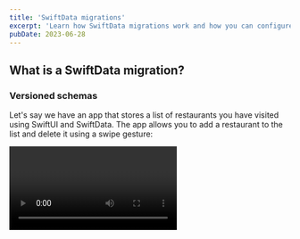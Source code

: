 ```yaml
---
title: 'SwiftData migrations'
excerpt: 'Learn how SwiftData migrations work and how you can configure your app to automatically run them.'
pubDate: 2023-06-28
---
```


## What is a SwiftData migration?

### Versioned schemas

Let's say we have an app that stores a list of restaurants you have visited using SwiftUI and SwiftData. The app allows you to add a restaurant to the list and delete it using a swipe gesture:

<Video />

The `SwiftData` model for this application looks like this:

```swift:DiaryEntry.swift
import SwiftData

@Model
final class DiaryEntry {
    var restaurant: String
    var createdAt: Date

    init(restaurant: String, createdAt: Date = .now) {
        self.restaurant = restaurant
        self.createdAt = createdAt
    }
}
```

This model contains only the minimum required data for what the view needs but it is likely to expand in future releases.

For this reason, you want to make sure that the data is stored in a way that allows you to perform migrations between different versions of the model without losing any data or breaking any functionalities.

To achieve this, you can use the `SwiftData` migration system. First, wrap the model in a `VersionedSchema`:

```swift:DiaryEntry.swift
enum DiaryEntryV1Schema: VersionedSchema {
    static var versionIdentifier: String? = "v1"
    static var models: [any PersistentModel.Type] { [DiaryEntry.self] }

    @Model
    final class DiaryEntry {
        var restaurant: String
        var createdAt: Date

        init(restaurant: String, createdAt: Date = .now) {
            self.restaurant = restaurant
            self.createdAt = createdAt
        }
    }
}
```

You will now need to change any references to the model in your app to `DiaryEntryV1Schema.DiaryEntry` instead of `DiaryEntry` due to the new namespace.

I would suggest you create a new `typealias` now to make this change easier in the future and contained to a single file:

```swift:DiaryEntry.swift
typealias DiaryEntry = DiaryEntryV1Schema.DiaryEntry
```

Then you can use this new `typealias` in the rest of your app! 🎉

## SwiftData migrations

Now that we have defined a version schema we need to create a migration to safely convert data from one version to another.

`SwiftData` has two types of migrations: **lightweight** and **custom**.

### Lightweight

Lightweight migrations are the simplest way to migrate data between two versions of a `SwiftData` model. They do not require any custom code and are automatically handled by `SwiftData`.

Changes that can be handled by lightweight migrations include:

- Adding a new property to a model.
- Removing a property from a model.
- Renaming a property on a model.
- Changing the type of a property on a model.

#### Schema

Let's create a new versioned schema for our `DiaryEntry` model that adds a new property to save the rating of the restaurant:

```swift:DiaryEntry.swift
enum DiaryEntryV2Schema: VersionedSchema {
    static var versionIdentifier: String? = "v2"
    static var models: [any PersistentModel.Type] { [DiaryEntry.self] }

    @Model
    final class DiaryEntry {
        var restaurant: String
        var createdAt: Date
        var rating: Int?

        init(restaurant: String, createdAt: Date = .now, rating: Int? = nil) {
            self.restaurant = restaurant
            self.createdAt = createdAt
            self.rating = rating
        }
    }
}
```

#### Migration plan

To tell SwiftData to migrate from one model to another you need to create a `MigrationPlan`:

```swift:DiaryEntry.swift
enum MigrationPlan: SchemaMigrationPlan {
    static var schemas: [VersionedSchema.Type] = [
        DiaryEntryV1Schema.self,
        DiaryEntryV2Schema.self
    ]
    static var stages: [MigrationStage] = [
        .lightweight(
            fromVersion: DiaryEntryV1Schema.self,
            toVersion: DiaryEntryV2Schema.self
        )
    ]
}
```

In the migration plan, you must specify the schemas that you want to migrate between and the stages of the migration.

Finally, you just need to update the `typealias` to use the latest version of the model:

```swift:DiaryEntry.swift
typealias DiaryEntry = DiaryEntryV2Schema.DiaryEntry
```

### Custom

Custom migrations are used when you need to perform more complex operations that cannot be handled by lightweight migrations.

## Configure a SwiftUI app to run migrations
